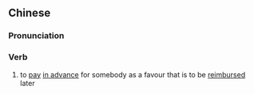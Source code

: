 {{also|垫付}}
==Chinese==
{{zh-forms|s=垫付}}

===Pronunciation===
{{zh-pron
|m=diànfù
|mn=tiām-hù
|cat=v
}}

===Verb===
{{zh-verb}}
# to [[pay]] [[in advance]] for somebody as a favour that is to be [[reimbursed]] later